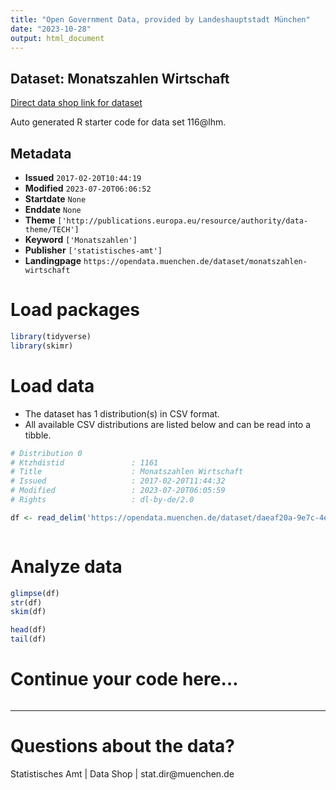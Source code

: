 ```yaml
---
title: "Open Government Data, provided by Landeshauptstadt München"
date: "2023-10-28"
output: html_document
---
```


## Dataset: Monatszahlen Wirtschaft

[Direct data shop link for dataset](https://opendata.muenchen.de/dataset/monatszahlen-wirtschaft)

Auto generated R starter code for data set 116@lhm.

## Metadata

- **Issued** `2017-02-20T10:44:19`
- **Modified** `2023-07-20T06:06:52`
- **Startdate** `None`
- **Enddate** `None`
- **Theme** `['http://publications.europa.eu/resource/authority/data-theme/TECH']`
- **Keyword** `['Monatszahlen']`
- **Publisher** `['statistisches-amt']`
- **Landingpage** `https://opendata.muenchen.de/dataset/monatszahlen-wirtschaft`


# Load packages

```r

library(tidyverse)
library(skimr)

```

# Load data

-   The dataset has 1 distribution(s) in CSV format.
-   All available CSV distributions are listed below and can be read into a tibble.

```r

# Distribution 0
# Ktzhdistid               : 1161
# Title                    : Monatszahlen Wirtschaft
# Issued                   : 2017-02-20T11:44:32
# Modified                 : 2023-07-20T06:05:59
# Rights                   : dl-by-de/2.0

df <- read_delim('https://opendata.muenchen.de/dataset/daeaf20a-9e7c-4e68-8a97-175242d43c7f/resource/cdf75551-993c-4410-8621-2709400629eb/download/monatszahlen2307_wirtschaft_10_07_23_nosum.csv')



```

# Analyze data

```r

glimpse(df)
str(df)
skim(df)

head(df)
tail(df)

```

# Continue your code here...

```r

```

------------------------------------------------------------------------

# Questions about the data?

Statistisches Amt | Data Shop | stat.dir@muenchen.de
